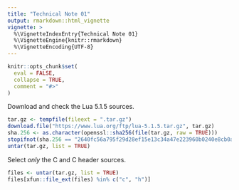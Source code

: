 ```yaml
---
title: "Technical Note 01"
output: rmarkdown::html_vignette
vignette: >
  %\VignetteIndexEntry{Technical Note 01}
  %\VignetteEngine{knitr::rmarkdown}
  %\VignetteEncoding{UTF-8}
---
```


```r
knitr::opts_chunk$set(
  eval = FALSE,
  collapse = TRUE,
  comment = "#>"
)
```

Download and check the Lua 5.1.5 sources.
```r
tar.gz <- tempfile(fileext = ".tar.gz")
download.file("https://www.lua.org/ftp/lua-5.1.5.tar.gz", tar.gz)
sha.256 <- as.character(openssl::sha256(file(tar.gz, raw = TRUE)))
stopifnot(sha.256 == "2640fc56a795f29d28ef15e13c34a47e223960b0240e8cb0a82d9b0738695333")
untar(tar.gz, list = TRUE)
```
Select _only_ the C and C header sources.
```r
files <- untar(tar.gz, list = TRUE)
files[xfun::file_ext(files) %in% c("c", "h")]
```

